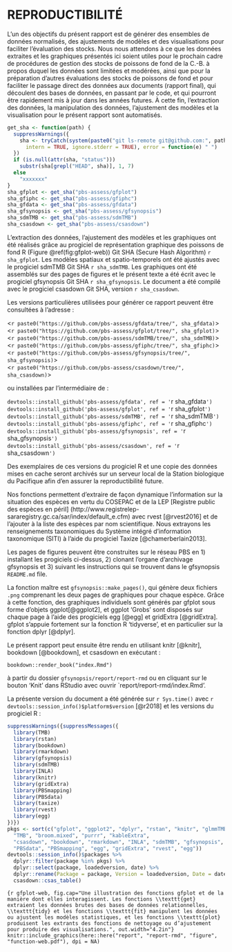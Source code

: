 # REPRODUCTIBILITÉ {#app:reproducibility}

L’un des objectifs du présent rapport est de générer des ensembles de données normalisés, des ajustements de modèles et des visualisations pour faciliter l’évaluation des stocks. Nous nous attendons à ce que les données extraites et les graphiques présentés ici soient utiles pour le prochain cadre de procédures de gestion des stocks de poissons de fond de la C.-B. à propos duquel les données sont limitées et modérées, ainsi que pour la préparation d’autres évaluations des stocks de poissons de fond et pour faciliter le passage direct des données aux documents (rapport final), qui découlent des bases de données, en passant par le code, et qui pourront être rapidement mis à jour dans les années futures. À cette fin, l’extraction des données, la manipulation des données, l’ajustement des modèles et la visualisation pour le présent rapport sont automatisés.


```r
get_sha <- function(path) {
  suppressWarnings({
    sha <- tryCatch(system(paste0("git ls-remote git@github.com:", path, ".git"),
      intern = TRUE, ignore.stderr = TRUE), error = function(e) " ")
  })
  if (is.null(attr(sha, "status")))
    substr(sha[grepl("HEAD", sha)], 1, 7)
  else
    "xxxxxxx"
}
sha_gfplot <- get_sha("pbs-assess/gfplot")
sha_gfiphc <- get_sha("pbs-assess/gfiphc")
sha_gfdata <- get_sha("pbs-assess/gfdata")
sha_gfsynopsis <- get_sha("pbs-assess/gfsynopsis")
sha_sdmTMB <- get_sha("pbs-assess/sdmTMB")
sha_csasdown <- get_sha("pbs-assess/csasdown")
```

L’extraction des données, l’ajustement des modèles et les graphiques ont été réalisés grâce au progiciel de représentation graphique des poissons de fond R (Figure \@ref(fig:gfplot-web)) Git SHA (Secure Hash Algorithm) `r sha_gfplot`. Les modèles spatiaux et spatio-temporels ont été ajustés avec le progiciel sdmTMB Git SHA `r sha_sdmTMB`. Les graphiques ont été assemblés sur des pages de figures et le présent texte a été écrit avec le progiciel gfsynopsis Git SHA `r sha_gfsynopsis`. Le document a été compilé avec le progiciel csasdown Git SHA, version `r sha_csasdown`. 

Les versions particulières utilisées pour générer ce rapport peuvent être consultées à l’adresse :

<`r paste0("https://github.com/pbs-assess/gfdata/tree/", sha_gfdata)`>\
<`r paste0("https://github.com/pbs-assess/gfplot/tree/", sha_gfplot)`>\
<`r paste0("https://github.com/pbs-assess/sdmTMB/tree/", sha_sdmTMB)`>\
<`r paste0("https://github.com/pbs-assess/gfiphc/tree/", sha_gfiphc)`>\
<`r paste0("https://github.com/pbs-assess/gfsynopsis/tree/", sha_gfsynopsis)`>\
<`r paste0("https://github.com/pbs-assess/csasdown/tree/", sha_csasdown)`>\

\vspace{4mm}
ou installées par l’intermédiaire de :

`devtools::install_github('pbs-assess/gfdata', ref = '`r sha_gfdata`')`\
`devtools::install_github('pbs-assess/gfplot', ref = '`r sha_gfplot`')`\
`devtools::install_github('pbs-assess/sdmTMB', ref = '`r sha_sdmTMB`')`\
`devtools::install_github('pbs-assess/gfiphc', ref = '`r sha_gfiphc`')`\
`devtools::install_github('pbs-assess/gfsynopsis', ref = '`r sha_gfsynopsis`')`\
`devtools::install_github('pbs-assess/csasdown', ref = '`r sha_csasdown`')`\

\vspace{4mm}
Des exemplaires de ces versions du progiciel R et une copie des données mises en cache seront archivés sur un serveur local de la Station biologique du Pacifique afin d’en assurer la reproductibilité future.

Nos fonctions permettent d’extraire de façon dynamique l’information sur la situation des espèces en vertu du COSEPAC et de la LEP [Registre public des espèces en péril] (http://www.registrelep-sararegistry.gc.ca/sar/index/default_e.cfm) avec rvest [@rvest2016] et de l’ajouter à la liste des espèces par nom scientifique. Nous extrayons les renseignements taxonomiques du Système intégré d’information taxonomique (SITI) à l’aide du progiciel Taxize [@chamerberlain2013].

Les pages de figures peuvent être construites sur le réseau PBS en 1) installant les progiciels ci-dessus, 2) clonant l’organe d’archivage gfsynopsis et 3) suivant les instructions qui se trouvent dans le gfsynopsis `README.md` file.

La fonction maître est `gfsynopsis::make_pages()`, qui génère deux fichiers `.png` comprenant les deux pages de graphiques pour chaque espèce. Grâce à cette fonction, des graphiques individuels sont générés par gfplot sous forme d’objets ggplot[@ggplot2], et ggplot 'Grobs' sont disposés sur chaque page à l’aide des progiciels egg [@egg] et gridExtra [@gridExtra]. gfplot s’appuie fortement sur la fonction R 'tidyverse', et en particulier sur la fonction dplyr [@dplyr].

Le présent rapport peut ensuite être rendu en utilisant knitr [@knitr], bookdown [@bookdown], et csasdown en exécutant :

```
bookdown::render_book("index.Rmd")
```

à partir du dossier `gfsynopsis/report/report-rmd` ou en cliquant sur le bouton ‘Knit’ dans RStudio avec ouvrir `report/report-rmd/index.Rmd’.

La présente version du document a été générée sur `r Sys.time()` avec `r devtools::session_info()$platform$version` [@r2018] et les versions du progiciel R :


```r
suppressWarnings({suppressMessages({
  library(TMB)
  library(rstan)
  library(bookdown)
  library(rmarkdown)
  library(gfsynopsis)
  library(sdmTMB)
  library(INLA)
  library(knitr)
  library(gridExtra)
  library(PBSmapping)
  library(PBSdata)
  library(taxize)
  library(rvest)
  library(egg)
})})
pkgs <- sort(c("gfplot", "ggplot2", "dplyr", "rstan", "knitr", "glmmTMB",
  "TMB", "broom.mixed", "purrr", "kableExtra",
  "csasdown", "bookdown", "rmarkdown", "INLA", "sdmTMB", "gfsynopsis",
  "PBSdata", "PBSmapping", "egg", "gridExtra", "rvest", "egg"))
devtools::session_info()$packages %>%
  dplyr::filter(package %in% pkgs) %>%
  dplyr::select(package, loadedversion, date) %>%
  dplyr::rename(Package = package, Version = loadedversion, Date = date) %>%
  csasdown::csas_table()
```

```{r gfplot-web, fig.cap="Une illustration des fonctions gfplot et de la manière dont elles interagissent. Les fonctions \\texttt{get} extraient les données brutes des bases de données relationnelles, \\texttt{tidy} et les fonctions \\texttt{fit} manipulent les données ou ajustent les modèles statistiques, et les fonctions \\texttt{plot} produisent les extrants des fonctions de nettoyage ou d’ajustement pour produire des visualisations.", out.width="4.2in"}
knitr::include_graphics(here::here("report", "report-rmd", "figure",
    "function-web.pdf"), dpi = NA)
```

\clearpage
